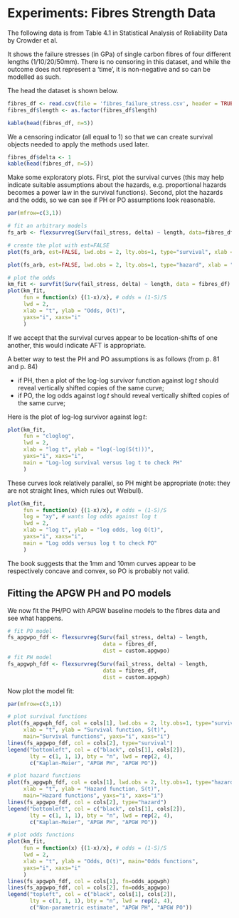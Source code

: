 # Experiments: Fibres Strength Data

The following data is from Table 4.1 in Statistical Analysis of Reliability Data by Crowder et al. 

It shows the failure stresses (in GPa) of single carbon fibres of four different lengths (1/10/20/50mm). There is no censoring in this dataset, and while the outcome does not represent a 'time', it is non-negative and so can be modelled as such. 

The head the dataset is shown below.

```r
fibres_df <- read.csv(file = 'fibres_failure_stress.csv', header = TRUE)
fibres_df$length <- as.factor(fibres_df$length)
```

```r
kable(head(fibres_df, n=5))
```

We a censoring indicator (all equal to 1) so that we can create survival objects needed to apply the methods used later.

```r
fibres_df$delta <- 1
kable(head(fibres_df, n=5))
```

Make some exploratory plots. First, plot the survival curves (this may help indicate suitable assumptions about the hazards, e.g. proportional hazards becomes a power law in the survival functions). Second, plot the hazards and the odds, so we can see if PH or PO assumptions look reasonable. 

```r
par(mfrow=c(3,1))

# fit an arbitrary models
fs_arb <- flexsurvreg(Surv(fail_stress, delta) ~ length, data=fibres_df, dist="weibull")

# create the plot with est=FALSE
plot(fs_arb, est=FALSE, lwd.obs = 2, lty.obs=1, type="survival", xlab = "t", ylab = "Survival, S(t)", yaxs="i", xaxs="i")

plot(fs_arb, est=FALSE, lwd.obs = 2, lty.obs=1, type="hazard", xlab = "t", ylab = "Hazard, h(t)", yaxs="i", xaxs="i")

# plot the odds
km_fit <- survfit(Surv(fail_stress, delta) ~ length, data = fibres_df)
plot(km_fit, 
     fun = function(x) {(1-x)/x}, # odds = (1-S)/S
     lwd = 2,
     xlab = "t", ylab = "Odds, O(t)", 
     yaxs="i", xaxs="i"
     ) 
```

If we accept that the survival curves appear to be location-shifts of one another, this would indicate AFT is appropriate.

A better way to test the PH and PO assumptions is as follows (from p. 81 and p. 84)

* if PH, then a plot of the log-log survivor function against $\log t$ should reveal vertically shifted copies of the same curve;
* if PO, the log odds against $\log t$ should reveal vertically shifted copies of the same curve;

Here is the plot of log-log survivor against $\log t$:

```r
plot(km_fit, 
     fun = "cloglog",
     lwd = 2,
     xlab = "log t", ylab = "log(-log(S(t)))", 
     yaxs="i", xaxs="i",
     main = "Log-log survival versus log t to check PH"
     ) 
```

These curves look relatively parallel, so PH might be appropriate (note: they are not straight lines, which rules out Weibull).

```r
plot(km_fit, 
     fun = function(x) {(1-x)/x}, # odds = (1-S)/S
     log = "xy", # wants log odds against log t
     lwd = 2,
     xlab = "log t", ylab = "log odds, log O(t)", 
     yaxs="i", xaxs="i",
     main = "Log odds versus log t to check PO"
     ) 
```

The book suggests that the 1mm and 10mm curves appear to be respectively concave and convex, so PO is probably not valid. 

## Fitting the APGW PH and PO models

We now fit the PH/PO with APGW baseline models to the fibres data and see what happens.

```r
# fit PO model
fs_apgwpo_fdf <- flexsurvreg(Surv(fail_stress, delta) ~ length, 
                              data = fibres_df,
                              dist = custom.apgwpo) 
# fit PH model
fs_apgwph_fdf <- flexsurvreg(Surv(fail_stress, delta) ~ length, 
                              data = fibres_df,
                              dist = custom.apgwph) 
```

Now plot the model fit:

```r
par(mfrow=c(3,1))

# plot survival functions
plot(fs_apgwph_fdf, col = cols[1], lwd.obs = 2, lty.obs=1, type="survival",
     xlab = "t", ylab = "Survival function, S(t)", 
     main="Survival functions", yaxs="i", xaxs="i")
lines(fs_apgwpo_fdf, col = cols[2], type="survival")
legend("bottomleft", col = c("black", cols[1], cols[2]), 
       lty = c(1, 1, 1), bty = "n", lwd = rep(2, 4),
       c("Kaplan-Meier", "APGW PH", "APGW PO"))

# plot hazard functions
plot(fs_apgwph_fdf, col = cols[1], lwd.obs = 2, lty.obs=1, type="hazard",
     xlab = "t", ylab = "Hazard function, S(t)", 
     main="Hazard functions", yaxs="i", xaxs="i")
lines(fs_apgwpo_fdf, col = cols[2], type="hazard")
legend("bottomleft", col = c("black", cols[1], cols[2]), 
       lty = c(1, 1, 1), bty = "n", lwd = rep(2, 4),
       c("Kaplan-Meier", "APGW PH", "APGW PO"))

# plot odds functions
plot(km_fit, 
     fun = function(x) {(1-x)/x}, # odds = (1-S)/S
     lwd = 2,
     xlab = "t", ylab = "Odds, O(t)", main="Odds functions", 
     yaxs="i", xaxs="i"
     ) 
lines(fs_apgwph_fdf, col = cols[1], fn=odds_apgwph)
lines(fs_apgwpo_fdf, col = cols[2], fn=odds_apgwpo)
legend("topleft", col = c("black", cols[1], cols[2]), 
       lty = c(1, 1, 1), bty = "n", lwd = rep(2, 4),
       c("Non-parametric estimate", "APGW PH", "APGW PO"))
```
